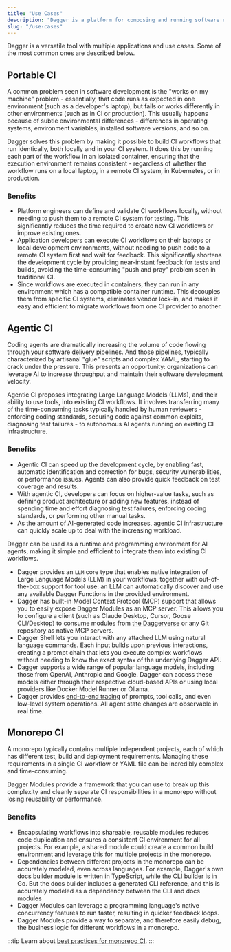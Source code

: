 ```yaml
---
title: "Use Cases"
description: "Dagger is a platform for composing and running software engineering workflows. Learn how to get started, explore common use cases, and join the community."
slug: "/use-cases"
---
```


Dagger is a versatile tool with multiple applications and use cases. Some of the most common ones are described below.

## Portable CI

A common problem seen in software development is the "works on my machine" problem - essentially, that code runs as expected in one environment (such as a developer's laptop), but fails or works differently in other environments (such as in CI or production). This usually happens because of subtle environmental differences - differences in operating systems, environment variables, installed software versions, and so on.

Dagger solves this problem by making it possible to build CI workflows that run identically, both locally and in your CI system. It does this by running each part of the workflow in an isolated container, ensuring that the execution environment remains consistent - regardless of whether the workflow runs on a local laptop, in a remote CI system, in Kubernetes, or in production.

### Benefits

- Platform engineers can define and validate CI workflows locally, without needing to push them to a remote CI system for testing. This significantly reduces the time required to create new CI workflows or improve existing ones.
- Application developers can execute CI workflows on their laptops or local development environments, without needing to push code to a remote CI system first and wait for feedback. This significantly shortens the development cycle by providing near-instant feedback for tests and builds, avoiding the time-consuming "push and pray" problem seen in traditional CI.
- Since workflows are executed in containers, they can run in any environment which has a compatible container runtime. This decouples them from specific CI systems, eliminates vendor lock-in, and makes it easy and efficient to migrate workflows from one CI provider to another.

## Agentic CI

Coding agents are dramatically increasing the volume of code flowing through your software delivery pipelines. And those pipelines, typically characterized by artisanal "glue" scripts and complex YAML, starting to crack under the pressure. This presents an opportunity: organizations can leverage AI to increase throughput and maintain their software development velocity.

Agentic CI proposes integrating Large Language Models (LLMs), and their ability to use tools, into existing CI workflows. It involves transferring many of the time-consuming tasks typically handled by human reviewers - enforcing coding standards, securing code against common exploits, diagnosing test failures - to autonomous AI agents running on existing CI infrastructure.

### Benefits

- Agentic CI can speed up the development cycle, by enabling fast, automatic identification and correction for bugs, security vulnerabilities, or performance issues. Agents can also provide quick feedback on test coverage and results.
- With agentic CI, developers can focus on higher-value tasks, such as defining product architecture or adding new features, instead of spending time and effort diagnosing test failures, enforcing coding standards, or performing other manual tasks.
- As the amount of AI-generated code increases, agentic CI infrastructure can quickly scale up to deal with the increasing workload.

Dagger can be used as a runtime and programming environment for AI agents, making it simple and efficient to integrate them into existing CI workflows.

- Dagger provides an `LLM` core type that enables native integration of Large Language Models (LLM) in your workflows, together with out-of-the-box support for tool use: an LLM can automatically discover and use any available Dagger Functions in the provided environment.
- Dagger has built-in Model Context Protocol (MCP) support that allows you to easily expose Dagger Modules as an MCP server. This allows you to configure a client (such as Claude Desktop, Cursor, Goose CLI/Desktop) to consume modules from [the Daggerverse](https://daggerverse.dev) or any Git repository as native MCP servers.
- Dagger Shell lets you interact with any attached LLM using natural language commands. Each input builds upon previous interactions, creating a prompt chain that lets you execute complex workflows without needing to know the exact syntax of the underlying Dagger API.
- Dagger supports a wide range of popular language models, including those from OpenAI, Anthropic and Google. Dagger can access these models either through their respective cloud-based APIs or using local providers like Docker Model Runner or Ollama.
- Dagger provides [end-to-end tracing](features/observability.mdx) of prompts, tool calls, and even low-level system operations. All agent state changes are observable in real time.

## Monorepo CI

A monorepo typically contains multiple independent projects, each of which has different test, build and deployment requirements. Managing these requirements in a single CI workflow or YAML file can be incredibly complex and time-consuming.

Dagger Modules provide a framework that you can use to break up this complexity and cleanly separate CI responsibilities in a monorepo without losing reusability or performance.

### Benefits

- Encapsulating workflows into shareable, reusable modules reduces code duplication and ensures a consistent CI environment for all projects. For example, a shared module could create a common build environment and leverage this for multiple projects in the monorepo.
- Dependencies between different projects in the monorepo can be accurately modeled, even across languages. For example, Dagger's own docs builder module is written in TypeScript, while the CLI builder is in Go. But the docs builder includes a generated CLI reference, and this is accurately modeled as a dependency between the CLI and docs modules
- Dagger Modules can leverage a programming language's native concurrency features to run faster, resulting in quicker feedback loops.
- Dagger Modules provide a way to separate, and therefore easily debug, the business logic for different workflows in a monorepo.

:::tip
Learn about [best practices for monorepo CI](./reference/best-practices/monorepos.mdx).
:::

